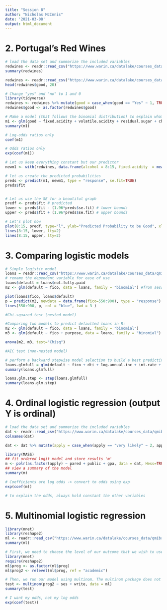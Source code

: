 ```yaml
---
title: "Session 8"
author: "Nicholas McInnis"
date: '2021-03-08'
output: html_document
---
```


# 2. Portugal's Red Wines 

```r
# load the data set and summarize the included variables
redwines <- readr::read_csv("https://www.warin.ca/datalake/courses_data/qmibr/session8/redwines.csv")
summary(redwines)
```

```r
redwines <- readr::read_csv("https://www.warin.ca/datalake/courses_data/qmibr/session8/redwines.csv")
head(redwines$good, 20)
```

```r
# Change "yes" and "no" to 1 and 0
library(tidyverse)
redwines <- redwines %>% mutate(good = case_when(good == "Yes" ~ 1, TRUE ~ 0))
redwines$good <- as.factor(redwines$good)

```

```r
# Make a model (that follows the binomial distribution) to explain what makes the win good
m1 <- glm(good ~ fixed.acidity + volatile.acidity + residual.sugar + chlorides + total.sulfur.dioxide + density + sulphates + alcohol, data = redwines, family = "binomial")
summary(m1)
```

```r
# Log-odds ratios only
coef(m1)

# Odds ratios only
exp(coef(m1))
```

```r
# Let us keep everything constant but our predictor
newm1 <- with(redwines, data.frame(alcohol = 8:15, fixed.acidity  = mean(fixed.acidity, na.rm = TRUE), volatile.acidity = mean(volatile.acidity, na.rm=TRUE), residual.sugar = mean(residual.sugar, na.rm = TRUE), chlorides = mean(chlorides, na.rm = TRUE), total.sulfur.dioxide = mean(total.sulfur.dioxide, na.rm = TRUE), density = mean(density, na.rm = TRUE), sulphates = mean(sulphates, na.rm = TRUE)))

# let us create the predicted probabilities
preds <- predict(m1, newm1, type = "response", se.fit=TRUE)
preds$fit


# Let us use the SE for a beautiful graph
predf <- preds$fit # predicted
lower <- preds$fit - (1.96*preds$se.fit) # lower bounds
upper <- preds$fit + (1.96*preds$se.fit) # upper bounds

# Let's plot now
plot(8:15, predf, type="l", ylab="Predicted Probability to be Good", xlab="Alcohol", bty="n")
lines(8:15, lower, lty=2)
lines(8:15, upper, lty=2)
```


# 3. Comparing logistic models 

```r
# Simple logistic model
loans = readr::read_csv("https://www.warin.ca/datalake/courses_data/qmibr/session7/loans.csv")
# rename the dependent variable for ease of use
loans$default = loans$not.fully.paid
m2 <- glm(default ~ fico, data = loans, family = "binomial") #from session 7

plot(loans$fico, loans$default)
p = predict(m2, newdata = data.frame(fico=550:900), type = "response")
lines(550:900, p, col = "blue", lwd = 3 )
```

```r
#Chi-squared test (nested model)

#Comparing two models to predict defaulted loans in R:
m2 <- glm(default ~ fico, data = loans, family = "binomial")
m3 <- glm(default ~ fico + purpose, data = loans, family = "binomial")

anova(m2, m3, test="Chisq")
```


```r
#AIC test (non-nested model)

# perform a backward stepwise model selection to build a best predictive model
loans.glmfull = glm(default ~ fico + dti + log.annual.inc + int.rate + purpose, family = "binomial", data = loans)
summary(loans.glmfull)
```

```r
loans.glm.step <- step(loans.glmfull)
summary(loans.glm.step)
```
 
 
# 4. Ordinal logistic regression (output Y is ordinal)

```r
# load the data set and summarize the included variables
dat <- readr::read_csv("https://www.warin.ca/datalake/courses_data/qmibr/session8/ologit.csv")
colnames(dat)
```

```r
dat <- dat %>% mutate(apply = case_when(apply == "very likely" ~ 2, apply == "somewhat likely" ~ 1, TRUE ~ 0))
```

```r
library(MASS)
## fit ordered logit model and store results 'm'
m <- polr(as.factor(apply) ~ pared + public + gpa, data = dat, Hess=TRUE)
## view a summary of the model
summary(m)
```

```r
# Coefficients are log odds -> convert to odds using exp
exp(coef(m))

# to explain the odds, always hold constant the other variables
```
 
 
 
# 5. Multinomial logistic regression

```r
library(nnet)
library(reshape2)
ml <- readr::read_csv("https://www.warin.ca/datalake/courses_data/qmibr/session8/hsbdemo.csv")
summary(ml)
```

```r
# First, we need to choose the level of our outcome that we wish to use as our baseline and specify this in the relevel function
library(nnet)
require(reshape2)
ml$prog <- as.factor(ml$prog)
ml$prog2 <- relevel(ml$prog, ref = "academic")

# Then, we run our model using multinom. The multinom package does not include p-value calculation for the regression coefficients, so we calculate p-values using Wald tests (here z-tests).
test <- multinom(prog2 ~ ses + write, data = ml)
summary(test)

# I want my odds, not my log odds
exp(coef(test))
```


